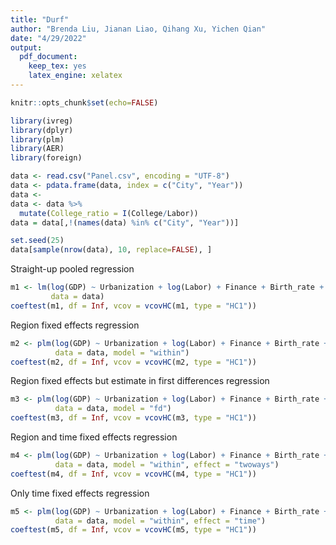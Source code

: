 ```yaml
---
title: "Durf"
author: "Brenda Liu, Jianan Liao, Qihang Xu, Yichen Qian"
date: "4/29/2022"
output:
  pdf_document: 
    keep_tex: yes
    latex_engine: xelatex
---
```


```r
knitr::opts_chunk$set(echo=FALSE)
```

```r
library(ivreg)
library(dplyr)
library(plm)
library(AER)
library(foreign)
```

```r
data <- read.csv("Panel.csv", encoding = "UTF-8")
data <- pdata.frame(data, index = c("City", "Year"))
data <- 
data <- data %>%
  mutate(College_ratio = I(College/Labor))
data = data[,!(names(data) %in% c("City", "Year"))]
```

```r
set.seed(25)
data[sample(nrow(data), 10, replace=FALSE), ]
```

\newpage Straight-up pooled regression
```r
m1 <- lm(log(GDP) ~ Urbanization + log(Labor) + Finance + Birth_rate + College_ratio, 
         data = data)
coeftest(m1, df = Inf, vcov = vcovHC(m1, type = "HC1"))
```

\newpage Region fixed effects regression
```r
m2 <- plm(log(GDP) ~ Urbanization + log(Labor) + Finance + Birth_rate + College_ratio, 
          data = data, model = "within")
coeftest(m2, df = Inf, vcov = vcovHC(m2, type = "HC1"))
```

\newpage Region fixed effects but estimate in first differences regression
```r
m3 <- plm(log(GDP) ~ Urbanization + log(Labor) + Finance + Birth_rate + College_ratio, 
          data = data, model = "fd")
coeftest(m3, df = Inf, vcov = vcovHC(m3, type = "HC1"))
```

\newpage Region and time fixed effects regression
```r
m4 <- plm(log(GDP) ~ Urbanization + log(Labor) + Finance + Birth_rate + College_ratio, 
          data = data, model = "within", effect = "twoways")
coeftest(m4, df = Inf, vcov = vcovHC(m4, type = "HC1"))
```

\newpage Only time fixed effects regression
```r
m5 <- plm(log(GDP) ~ Urbanization + log(Labor) + Finance + Birth_rate + College_ratio, 
          data = data, model = "within", effect = "time")
coeftest(m5, df = Inf, vcov = vcovHC(m5, type = "HC1"))
```